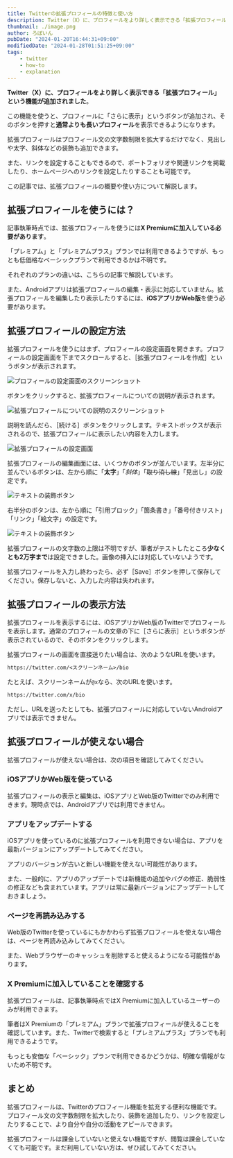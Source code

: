 ```yaml
---
title: Twitterの拡張プロフィールの特徴と使い方
description: Twitter（X）に、プロフィールをより詳しく表示できる「拡張プロフィール」という機能が追加されました。この機能を使うと、プロフィールに「さらに表示」というボタンが追加され、そのボタンを押すと通常よりも長いプロフィールを表示できるようになります。この記事では、拡張プロフィールの概要や使い方について解説します。
thumbnail: ./image.png
author: ろぼいん
pubDate: "2024-01-20T16:44:31+09:00"
modifiedDate: "2024-01-28T01:51:25+09:00"
tags:
    - twitter
    - how-to
    - explanation
---
```



**Twitter（X）に、プロフィールをより詳しく表示できる「拡張プロフィール」という機能が追加されました**。

この機能を使うと、プロフィールに「さらに表示」というボタンが追加され、そのボタンを押すと**通常よりも長いプロフィール**を表示できるようになります。

拡張プロフィールはプロフィール文の文字数制限を拡大するだけでなく、見出しや太字、斜体などの装飾も追加できます。

また、リンクを設定することもできるので、ポートフォリオや関連リンクを掲載したり、ホームページへのリンクを設定したりすることも可能です。

この記事では、拡張プロフィールの概要や使い方について解説します。

## 拡張プロフィールを使うには？

記事執筆時点では、拡張プロフィールを使うには**X Premiumに加入している必要があります**。

「プレミアム」と「プレミアムプラス」プランでは利用できるようですが、もっとも低価格なベーシックプランで利用できるかは不明です。

それぞれのプランの違いは、こちらの記事で解説しています。

<ArticleCard link="/article/2023/10/28/differences-between-3-twitter-plans/" />

また、Androidアプリは拡張プロフィールの編集・表示に対応していません。拡張プロフィールを編集したり表示したりするには、**iOSアプリかWeb版**を使う必要があります。

## 拡張プロフィールの設定方法

拡張プロフィールを使うにはまず、プロフィールの設定画面を開きます。プロフィールの設定画面を下までスクロールすると、［拡張プロフィールを作成］というボタンが表示されます。

![プロフィールの設定画面のスクリーンショット](./image-1.png)

ボタンをクリックすると、拡張プロフィールについての説明が表示されます。

![拡張プロフィールについての説明のスクリーンショット](./image.png)

説明を読んだら、［続ける］ボタンをクリックします。テキストボックスが表示されるので、拡張プロフィールに表示したい内容を入力します。

![拡張プロフィールの設定画面](./image-2.png)

拡張プロフィールの編集画面には、いくつかのボタンが並んでいます。左半分に並んでいるボタンは、左から順に「<b>太字</b>」「*斜体*」「~~取り消し線~~」「見出し」の設定です。

![テキストの装飾ボタン](./image-3.png)

右半分のボタンは、左から順に「引用ブロック」「箇条書き」「番号付きリスト」「リンク」「絵文字」の設定です。

![テキストの装飾ボタン](./image-4.png)

拡張プロフィールの文字数の上限は不明ですが、筆者がテストしたところ**少なくとも2万字まで**は設定できました。画像の挿入には対応していないようです。

拡張プロフィールを入力し終わったら、必ず［Save］ボタンを押して保存してください。保存しないと、入力した内容は失われます。

## 拡張プロフィールの表示方法

拡張プロフィールを表示するには、iOSアプリかWeb版のTwitterでプロフィールを表示します。通常のプロフィールの文章の下に［さらに表示］というボタンが表示されているので、そのボタンをクリックします。

拡張プロフィールの画面を直接送りたい場合は、次のようなURLを使います。

```markdown
https://twitter.com/<スクリーンネーム>/bio
```

たとえば、スクリーンネームが`@x`なら、次のURLを使います。

```markdown
https://twitter.com/x/bio
```

ただし、URLを送ったとしても、拡張プロフィールに対応していないAndroidアプリでは表示できません。

## 拡張プロフィールが使えない場合

拡張プロフィールが使えない場合は、次の項目を確認してみてください。

### iOSアプリかWeb版を使っている

拡張プロフィールの表示と編集は、iOSアプリとWeb版のTwitterでのみ利用できます。現時点では、Androidアプリでは利用できません。

### アプリをアップデートする

iOSアプリを使っているのに拡張プロフィールを利用できない場合は、アプリを最新バージョンにアップデートしてみてください。

アプリのバージョンが古いと新しい機能を使えない可能性があります。

また、一般的に、アプリのアップデートでは新機能の追加やバグの修正、脆弱性の修正なども含まれています。アプリは常に最新バージョンにアップデートしておきましょう。

### ページを再読み込みする

Web版のTwitterを使っているにもかかわらず拡張プロフィールを使えない場合は、ページを再読み込みしてみてください。

また、Webブラウザーのキャッシュを削除すると使えるようになる可能性があります。

### X Premiumに加入していることを確認する

拡張プロフィールは、記事執筆時点ではX Premiumに加入しているユーザーのみが利用できます。

筆者はX Premiumの「プレミアム」プランで拡張プロフィールが使えることを確認しています。また、Twitterで検索すると「プレミアムプラス」プランでも利用できるようです。

もっとも安価な「ベーシック」プランで利用できるかどうかは、明確な情報がないため不明です。

## まとめ

拡張プロフィールは、Twitterのプロフィール機能を拡充する便利な機能です。プロフィール文の文字数制限を拡大したり、装飾を追加したり、リンクを設定したりすることで、より自分や自分の活動をアピールできます。

拡張プロフィールは課金していないと使えない機能ですが、閲覧は課金していなくても可能です。まだ利用していない方は、ぜひ試してみてください。
